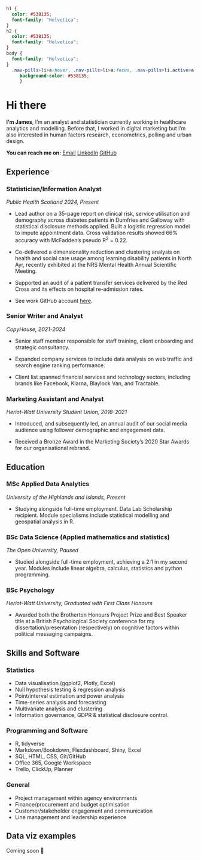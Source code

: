 ```css
h1 {
  color: #538135;
  font-family: "Helvetica";
}
h2 {
  color: #538135;
  font-family: "Helvetica";
}
body {
  font-family: "Helvetica";
}
  .nav-pills>li>a:hover, .nav-pills>li>a:focus, .nav-pills>li.active>a,     .nav-pills>li.active>a:hover, .nav-pills>li.active>a:focus{
     background-color: #538135;
     }

```
# Hi there

**I'm James**, I'm an analyst and statistician currently working in healthcare analytics and modelling. Before that, I worked in digital marketing but I'm also interested in human factors research, econometrics, polling and urban design.

**You can reach me on:**
[Email](mailto:james_kilgour@outlook.com)  [LinkedIn](https://www.linkedin.com/in/james-kilgour/)  [GitHub](https://github.com/james-kilgour)


## Experience {.tabset .tabset-fade .tabset-pills}

### Statistician/Information Analyst

*Public Health Scotland 2024, Present*

- Lead author on a 35-page report on clinical risk, service utilisation and demography across diabetes patients in Dumfries and Galloway with statistical disclosure methods applied. Built a logistic regression model to impute appointment data. Cross validation results showed 66% accuracy with McFadden’s pseudo R^2^ = 0.22.

- Co-delivered a dimensionality reduction and clustering analysis on health and social care usage among learning disability patients in North Ayr, recently exhibited at the NRS Mental Health Annual Scientific Meeting.

- Supported an audit of a patient transfer services delivered by the Red Cross and its effects on hospital re-admission rates.

- See work GitHub account [here](github.com/jamesk-PHS).

### Senior Writer and Analyst

*CopyHouse, 2021-2024*

- Senior staff member responsible for staff training, client onboarding and strategic consultancy.

- Expanded company services to include data analysis on web traffic and search engine ranking performance.

- Client list spanned financial services and technology sectors, including brands like Facebook, Klarna, Blaylock Van, and Tractable.

### Marketing Assistant and Analyst

*Heriot-Watt University Student Union, 2018-2021*

- Introduced, and subsequently led, an annual audit of our social media audience using follower demographic and engagement data.

- Received a Bronze Award in the Marketing Society’s 2020 Star Awards for our organisational rebrand.

## Education {.tabset .tabset-fade .tabset-pills}

### MSc Applied Data Analytics

*University of the Highlands and Islands, Present*

- Studying alongside full-time employment. Data Lab Scholarship recipient. Module specialisms include statistical modelling and geospatial analysis in R.

### BSc Data Science (Applied mathematics and statistics)

*The Open University, Paused*

- Studied alongside full-time employment, achieving a 2:1 in my second year. Modules include linear algebra, calculus, statistics and python programming.

### BSc Psychology

*Heriot-Watt University, Graduated with First Class Honours*

- Awarded both the Brotherton Honours Project Prize and Best Speaker title at a British Psychological Society conference for my dissertation/presentation (respectively) on cognitive factors within political messaging campaigns.

## Skills and Software {.tabset .tabset-fade .tabset-pills}

### Statistics

- Data visualisation (ggplot2, Plotly, Excel)
- Null hypothesis testing & regression analysis
- Point/interval estimation and power analysis
- Time-series analysis and forecasting 
- Multivariate analysis and clustering
- Information governance, GDPR & statistical disclosure control.

### Programming and Software

- R, tidyverse 
- Markdown/Bookdown, Flexdashboard, Shiny, Excel
- SQL, HTML, CSS, Git/GitHub
- Office 365, Google Workspace
- Trello, ClickUp, Planner

### General

- Project management within agency environments
- Finance/procurement and budget optimisation
- Customer/stakeholder engagement and communication
- Line management and leadership experience

## Data viz examples

Coming soon 👀

